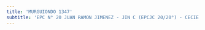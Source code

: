```yaml
---
title: 'MURGUIONDO 1347'
subtitle: 'EPC N° 20 JUAN RAMON JIMENEZ - JIN C (EPCJC 20/20°) - CECIE N° 20'
---
```



